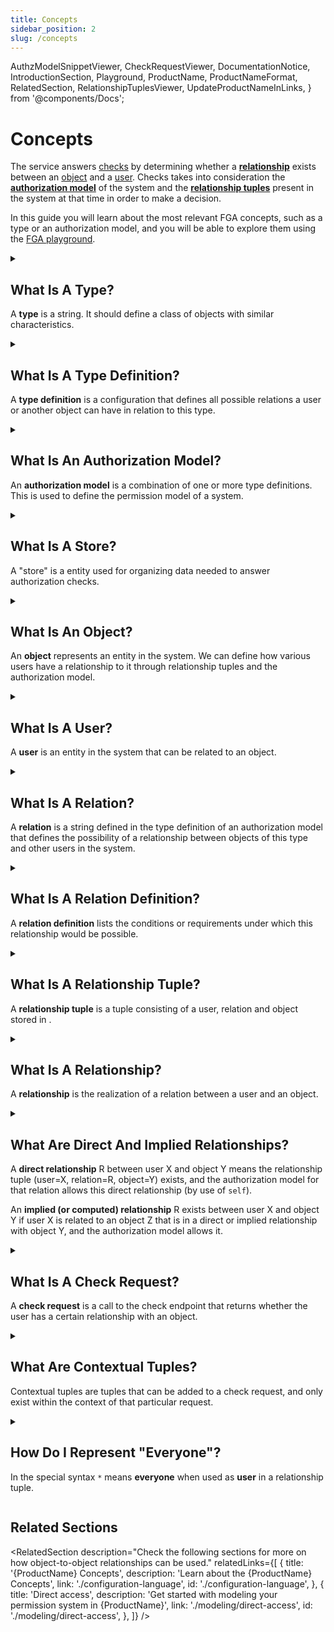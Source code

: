 ```yaml
---
title: Concepts
sidebar_position: 2
slug: /concepts
---
```


  AuthzModelSnippetViewer,
  CheckRequestViewer,
  DocumentationNotice,
  IntroductionSection,
  Playground,
  ProductName,
  ProductNameFormat,
  RelatedSection,
  RelationshipTuplesViewer,
  UpdateProductNameInLinks,
} from '@components/Docs';

# Concepts

<DocumentationNotice />

The <ProductName format={ProductNameFormat.ProductLink}/> service answers <IntroductionSection linkName="authorization" section="authentication-vs-authorization"/> [checks](#what-is-a-check-request) by determining whether a **[relationship](#what-is-a-relation)** exists between an [object](#what-is-an-object) and a [user](#what-is-a-user). Checks takes into consideration the **[authorization model](#what-is-an-authorization-model)** of the system and the **[relationship tuples](#what-is-a-relationship-tuple)** present in the system at that time in order to make a decision.

In this guide you will learn about the most relevant FGA concepts, such as a type or an authorization model, and you will be able to explore them using the [FGA playground](https://play.fga.dev/).

<Playground />

<details>
<summary>

## What Is A Type?

A **type** is a string. It should define a class of objects with similar characteristics.

</summary>

Examples of types:

- `workspace`
- `repository`
- `organization`
- `document`

</details>

<details>
<summary>

## What Is A Type Definition?

A **type definition** is a configuration that defines all possible relations a user or another object can have in relation to this type.

</summary>

Code snippet below is an example of a type definition:

<AuthzModelSnippetViewer
  configuration={{
    type: 'document',
    relations: {
      viewer: {
        this: {},
      },
      commenter: {
        this: {},
      },
      editor: {
        this: {},
      },
      owner: {
        this: {},
      },
    },
  }}
/>

</details>

<details>
<summary>

## What Is An Authorization Model?

An **authorization model** is a combination of one or more type definitions. This is used to define the permission model of a system.

</summary>

Code snippet below is an example of an authorization model:

<AuthzModelSnippetViewer
  configuration={{
    type_definitions: [
      {
        type: 'document',
        relations: {
          viewer: {
            this: {},
          },
          commenter: {
            this: {},
          },
          editor: {
            this: {},
          },
          owner: {
            this: {},
          },
        },
      },
      {
        type: 'domain',
        relations: {
          member: {
            this: {},
          },
        },
      },
    ],
  }}
/>

_Authorization model_, together with [relationship tuples](#what-is-a-relationship-tuple), allow determination of whether a [relationship](#what-is-a-relationship) exists between a [user](#what-is-a-user) and an [object](#what-is-an-object).

The <ProductName format={ProductNameFormat.LongForm}/> service has two different syntaxes to define the authorization model:

- A JSON syntax accepted by the <ProductName format={ProductNameFormat.ShortForm}/> API that follows closely the original syntax discussed in the [Zanzibar Paper](https://research.google/pubs/pub48190/). See [Equivalent Zanzibar Concepts](./configuration-language.mdx#equivalent-zanzibar-concepts).
- A DSL that we believe is easier to use and is used in the Auth0 FGA Playground to help with modeling. This is translated to the API-supported syntax before being sent to the API.

Learn more about the <UpdateProductNameInLinks link="./configuration-language" name="{ProductName} Configuration Language" />.

</details>

<details>
<summary>

## What Is A Store?

A "store" is a <ProductName format={ProductNameFormat.LongForm}/> entity used for organizing data needed to answer authorization checks.

</summary>

Each store contains one or more versions of an [authorization model](#what-is-an-authorization-model) and may contain various [relationship tuples](#what-is-a-relationship-tuple).

Store data such as the authorization model and relationship tuples cannot be shared across stores, so it is highly recommended to store all data that may be related and may affect your authorization result in a single store.

For completely separate  authorization needs or isolated environments where data from one should not affect another (e.g. development/prod), you may want to create separate stores.

</details>

<details>
<summary>

## What Is An Object?

An **object** represents an entity in the system. We can define how various users have a relationship to it through relationship tuples and the authorization model.

</summary>

An object is a combination of a [type](#what-is-a-type) and an identifier.

For example:

- `workspace:fb83c013-3060-41f4-9590-d3233a67938f`
- `repository:auth0/express-jwt`
- `organization:org_ajUc9kJ`
- `document:new-roadmap`

[User](#what-is-a-user), [relation](#what-is-a-relation) and _object_ are the building blocks for [relationship tuples](#what-is-a-relationship-tuple).

For more information, please see [Direct Access](./modeling/direct-access.mdx).

</details>

<details>
<summary>

## What Is A User?

A **user** is an entity in the system that can be related to an object.

</summary>

A **user** is

- any identifier: e.g. `anne` or `4179af14-f0c0-4930-88fd-5570c7bf6f59`
- any object: e.g. `workspace:fb83c013-3060-41f4-9590-d3233a67938f`, `repository:auth0/express-jwt` or `organization:org_ajUc9kJ`
- a group or a set of users (also called a **userset**): e.g. `organization:org_ajUc9kJ#members`, which represents the set of users related to the object `organization:org_ajUc9kJ` as `member`
- everyone, using the special syntax: `*`

_User_, [relation](#what-is-a-relation) and [object](#what-is-an-object) are the building blocks for [relationship tuples](#what-is-a-relationship-tuple).

For more information, please see [Direct Access](./modeling/direct-access.mdx).

</details>

<details>
<summary>

## What Is A Relation?

A **relation** is a string defined in the type definition of an authorization model that defines the possibility of a relationship between objects of this type and other users in the system.

</summary>

Examples of relation:

- User can be a `reader` of a document
- Team can `administer` a repo
- User can be a `member` of a team

</details>

<details>
<summary>

## What Is A Relation Definition?

A **relation definition** lists the conditions or requirements under which this relationship would be possible.

</summary>

For example:

- `editor` describing a possible relationship between a user and an object in the `document` type allows the following:
  - **user identifier to object relationship**: the user id `anne` is related to the object `document:roadmap` as `editor`
  - **object to object relationship**: the object `application:ifft` is related to the object `document:roadmap` as `editor`
  - **userset to object relationship**: the userset `organization:auth0.com#member` is related to `document:roadmap` as `editor`
    - indicating that the set of users who are related to the object `organization:auth0.com` as `member` are related to the object `document:roadmap` as `editor`s
    - this allows for potential solutions to use-cases like sharing a document internally with all members of a company or a team
  - **everyone to object relationship**: everyone (`*`) is related to `document:roadmap` as `editor`
    - this is how one could model publicly editable documents

These would be defined in the [authorization model](#what-is-an-authorization-model) as such:

<AuthzModelSnippetViewer
  configuration={{
    type_definitions: [
      {
        type: 'document',
        relations: {
          viewer: {
            this: {},
          },
          commenter: {
            this: {},
          },
          editor: {
            this: {},
          },
          owner: {
            this: {},
          },
        },
      },
    ],
  }}
/>

:::info

In the configuration of the document type, we have four relations: `viewer`, `commenter`, `editor` and `owner`.

:::

[User](#what-is-a-user), _relation_ and [object](#what-is-an-object) are the building blocks for [relationship tuples](#what-is-a-relationship-tuple).

For more information, please see [Direct Access](./modeling/direct-access.mdx).

</details>

<details>
<summary>

## What Is A Relationship Tuple?

A **relationship tuple** is a tuple consisting of a user, relation and object stored in <ProductName format={ProductNameFormat.ShortForm}/>.

</summary>

A **relationship tuple** consists of a:

- **[user](#what-is-a-user)**, e.g. `anne`, `3f7768e0-4fa7-4e93-8417-4da68ce1846c`, `workspace:auth0` or `folder:planning#editor`
- **[relation](#what-is-a-relation)**, e.g. `editor`, `member` or `parent_workspace`
- **[object](#what-is-an-object)**, e.g `repo:auth0/express_jwt`, `domain:auth0.com` or `channel:marketing`

An [authorization model](#what-is-an-authorization-model), together with _relationship tuples_, allow the determination of whether a [relationship](#what-is-a-relationship) exists between a [user](#what-is-a-user) and an [object](#what-is-an-object).

Throughout the documentation, you will encounter relationship tuples represented as:

<RelationshipTuplesViewer
  relationshipTuples={[
    {
      user: 'anne',
      relation: 'editor',
      object: 'document:new-roadmap',
    },
  ]}
/>

For more information, please see [Direct Access](./modeling/direct-access.mdx).

</details>

<details>
<summary>

## What Is A Relationship?

A **relationship** is the realization of a relation between a user and an object.

</summary>

An [authorization model](#what-is-an-authorization-model), together with [relationship tuples](#what-is-a-relationship-tuple), allow the determination of whether a _relationship_ exists between a user and an object. Relationships may be classified as [_direct_](#what-are-direct-and-implied-relationships) or [_implied_](#what-are-direct-and-implied-relationships).

</details>

<details>
<summary>

## What Are Direct And Implied Relationships?

A **direct relationship** R between user X and object Y means the relationship tuple (user=X, relation=R, object=Y) exists, and the <ProductName format={ProductNameFormat.ShortForm}/> authorization model for that relation allows this direct relationship (by use of `self`).

An **implied (or computed) relationship** R exists between user X and object Y if user X is related to an object Z that is in a direct or implied relationship with object Y, and the <ProductName format={ProductNameFormat.ShortForm}/> authorization model allows it.

</summary>

- `anne` has a **direct relationship** with `document:new-roadmap` as `viewer` if the [type definition](#what-is-a-type-definition) allows it (allows [`self`](./configuration-language.mdx#the-direct-relationship-keyword)), and one of the following [relationship tuples](#what-is-a-relationship-tuple) exist:

  - <RelationshipTuplesViewer
      relationshipTuples={[
        {
          _description: 'Anne is directly related to the document',
          user: 'anne',
          relation: 'viewer',
          object: 'document:new-roadmap',
        },
      ]}
    />

  - <RelationshipTuplesViewer
      relationshipTuples={[
        {
          _description: 'Everyone (`*`) is directly related to the document',
          user: '*',
          relation: 'viewer',
          object: 'document:new-roadmap',
        },
      ]}
    />

  - <RelationshipTuplesViewer
      relationshipTuples={[
        {
          _description: 'The userset is directly related to this document',
          user: 'team:product#member',
          relation: 'viewer',
          object: 'document:new-roadmap',
        },
        {
          _description: 'AND Anne is a member of a userset (e.g. team:product#member)',
          user: 'anne',
          relation: 'member',
          object: 'team:product#member',
        },
      ]}
    />

- `anne` has an **implied relationship** with `document:new-roadmap` as `viewer` if the type definition allows it, and the presence of relationship tuples satisfying the relationship exist.

  For example, assuming the following type definition:

  <AuthzModelSnippetViewer
    configuration={{
      type_definitions: [
        {
          type: 'document',
          relations: {
            viewer: {
              union: {
                child: [
                  {
                    // a user can be assigned a direct `viewer` relation, i.e., not implied through another relation
                    this: {},
                  },
                  {
                    // a user who is related as an editor is also implicitly related as a viewer
                    computedUserset: {
                      relation: 'editor',
                    },
                  },
                ],
              },
            },
            editor: {
              this: {},
            },
          },
        },
      ],
    }}
  />

  And assuming the following relationship tuple exists in the system:

  <RelationshipTuplesViewer
    relationshipTuples={[
      {
        user: 'anne',
        relation: 'editor',
        object: 'document:new-roadmap',
      },
    ]}
  />

  In this case, the [relationship](#what-is-a-relationship) between `anne` and `document:new-roadmap` as a `viewer` is implied from the direct `editor` relationship `anne` has with that same document. Thus, the following request to [check](#what-is-a-check-request) whether a viewer relationship exists between `anne` and `document:new-roadmap` will return `true`.

  <CheckRequestViewer user={'anne'} relation={'viewer'} object={'document:new-roadmap'} allowed={true} />

</details>

<details>
<summary>

## What Is A Check Request?

A **check request** is a call to the <ProductName format={ProductNameFormat.LongForm}/> check endpoint that returns whether the user has a certain relationship with an object.

</summary>

This can be done using the `check` methods in the <ProductName format={ProductNameFormat.ShortForm}/> SDKs ([JavaScript SDK](https://www.npmjs.com/package/@openfga/sdk)/[Go SDK](https://github.com/openfga/go-sdk)/[.NET SDK](https://www.nuget.org/packages/OpenFga.Sdk)), by manually calling the [check endpoint](/api/service#Relationship%20Queries/Check) using curl, or in your code.

The check endpoint responds with `{ "allowed": true }` if a relationship exists, and with `{ "allowed": false }` if the relationship does not.

For example, the following will check whether `anne` has a `viewer` relation to `document:new-roadmap`:

<CheckRequestViewer user={'anne'} relation={'viewer'} object={'document:new-roadmap'} allowed={true} />

For more information, please see [Comparison between check, read and expand](./interacting/check-read-expand.mdx) and [Check API Request Documentation](/api/service#Relationship%20Queries/Check).

</details>

<details>
<summary>

## What Are Contextual Tuples?

Contextual tuples are tuples that can be added to a check request, and only exist within the context of that particular request.

</summary>

Similar to [relationship tuples](#what-is-a-relationship-tuple), contextual tuples are composed of a user, relation and object.

Unlike relationship tuples, they are not written to the store. However, if contextual tuples are sent alongside a check request, in the context of this particular check request, they are treated if they had been written in the store.

<!-- markdown-link-check-disable -->

For more information, please see [Contextual and Time-Based Authorization](./modeling/contextual-time-based-authorization.mdx), [Authorization Through Organization Context](./modeling/organization-context-authorization.mdx) and [Check API Request Documentation](/api/service#Relationship%20Queries/Check).

<!-- markdown-link-check-enable -->

</details>

<details>
<summary>

## How Do I Represent "Everyone"?

In <ProductName format={ProductNameFormat.LongForm}/> the special syntax `*` means **everyone** when used as **user** in a relationship tuple.

</summary>

For example, in a case where you would like to indicate a certain document `document:new-roadmap` is publicly writable (i.e. has everyone as an editor), you can add the following [relationship tuple](#what-is-a-relationship-tuple):

<RelationshipTuplesViewer
  relationshipTuples={[
    {
      user: '*',
      relation: 'editor',
      object: 'document:new-roadmap',
    },
  ]}
/>

Note that `*` has no special meaning when used in the `relation` or `object` properties. For example, `workspace:*` as an [object](#what-is-an-object) means a single object with the type `workspace` and identifier `*`.
For more information, please see [Modeling Public Access](./modeling/public-access.mdx) and [Advanced Modeling: Modeling Google Drive](./modeling/advanced/gdrive.mdx).

</details>

## Related Sections

<RelatedSection
  description="Check the following sections for more on how object-to-object relationships can be used."
  relatedLinks={[
    {
      title: '{ProductName} Concepts',
      description: 'Learn about the {ProductName} Concepts',
      link: './configuration-language',
      id: './configuration-language',
    },
    {
      title: 'Direct access',
      description: 'Get started with modeling your permission system in {ProductName}',
      link: './modeling/direct-access',
      id: './modeling/direct-access',
    },
  ]}
/>
